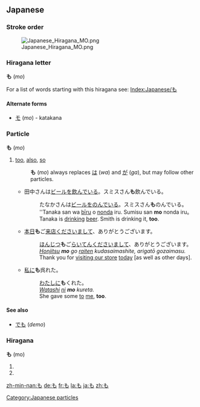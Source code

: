 ==Japanese==
===Stroke order===
[[Image:Japanese Hiragana MO.png]]


===Hiragana letter===
'''も''' (''mo'')

For a list of words starting with this hiragana see: [[Index:Japanese/も]]
====Alternate forms====
*[[モ]] (''mo'') - katakana

===Particle===
[[Category:Japanese particles]]
'''も''' (''mo'')

# [[too]], [[also]], [[so]]
#: '''も''' (''mo'') always replaces [[は]] (''wa'') and [[が]] (''ga''), but may follow other particles.
#* 田中さんは[[ビール]]を[[飲む|飲んで]]いる。スミスさん'''も'''飲んでいる。
#*:たなかさんは[[ビール]]を[[飲む|のんで]]いる。スミスさん'''も'''のんでいる。
#*:''Tanaka san wa [[bīru]] o [[nomu|nonda]] iru. Sumisu san '''mo''' nonda iru。
#*:Tanaka is [[drink|drinking]] [[beer]]. Smith is drinking it, '''too'''.
#* [[本日]]'''も'''ご[[来店]]くださいまして、ありがとうございます。
#*:[[ほんじつ]]'''も'''ご[[らいてん]]くださいまして、ありがとうございます。
#*:''[[honjitsu|Honjitsu]] '''mo''' go [[raiten]] kudasaimashite, arigatō gozaimasu.''
#*:Thank you for [[visit|visiting our store]] [[today]] [as well as other days].
#* [[私]][[に]]'''も'''呉れた。
#*:[[わたし]][[に]]'''も'''くれた。
#*:''[[watashi|Watashi]] [[ni]] '''mo''' kureta.''
#*:She gave some [[to]] [[me]], '''too'''.

====See also====
* [[でも]] (''demo'')

{{ja-attention|Hiragana header should be replaced with POS header|key=p}}
===Hiragana===
{{ja-attention|needs POS template to categorize|key=c|tcat=hiragana}}
'''も''' (mo)

# {{japdef|藻|[[algae]]}}
# {{japdef|喪|[[mourning]]}}

[[zh-min-nan:も]]
[[de:も]]
[[fr:も]]
[[la:も]]
[[ja:も]]
[[zh:も]]